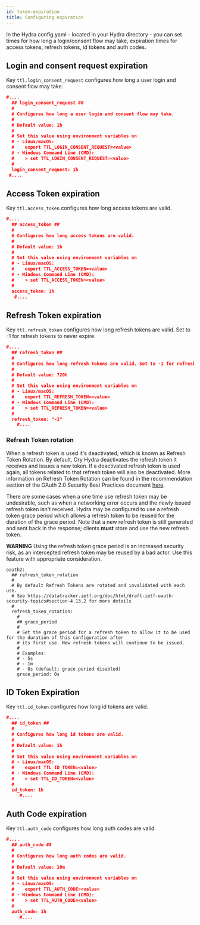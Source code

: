 ```yaml
---
id: token-expiration
title: Configuring expiration
---
```


In the Hydra config.yaml - located in your Hydra directory - you can set times for how long a login/consent flow may take,
expiration times for access tokens, refresh tokens, id tokens and auth codes.

## Login and consent request expiration

Key `ttl.login_consent_request` configures how long a user login and consent flow may take.

```json title="path/to/hydra/config.yaml"
#....
  ## login_consent_request ##
  #
  # Configures how long a user login and consent flow may take.
  #
  # Default value: 1h
  #
  # Set this value using environment variables on
  # - Linux/macOS:
  #    export TTL_LOGIN_CONSENT_REQUEST=<value>
  # - Windows Command Line (CMD):
  #    > set TTL_LOGIN_CONSENT_REQUEST=<value>
  #
  login_consent_request: 1h
 #....
```

## Access Token expiration

Key `ttl.access_token` configures how long access tokens are valid.

```json title="path/to/hydra/config.yaml"
#....
  ## access_token ##
  #
  # Configures how long access tokens are valid.
  #
  # Default value: 1h
  #
  # Set this value using environment variables on
  # - Linux/macOS:
  #    export TTL_ACCESS_TOKEN=<value>
  # - Windows Command Line (CMD):
  #    > set TTL_ACCESS_TOKEN=<value>
  #
  access_token: 1h
   #....
```

## Refresh Token expiration

Key `ttl.refresh_token` configures how long refresh tokens are valid. Set to -1 for refresh tokens to never expire.

```json title="path/to/hydra/config.yaml"
#....
  ## refresh_token ##
  #
  # Configures how long refresh tokens are valid. Set to -1 for refresh tokens to never expire.
  #
  # Default value: 720h
  #
  # Set this value using environment variables on
  # - Linux/macOS:
  #    export TTL_REFRESH_TOKEN=<value>
  # - Windows Command Line (CMD):
  #    > set TTL_REFRESH_TOKEN=<value>
  #
  refresh_token: "-1"
    #....
```

### Refresh Token rotation

When a refresh token is used it's deactivated, which is known as Refresh Token Rotation. By default, Ory Hydra deactivates the
refresh token it receives and issues a new token. If a deactivated refresh token is used again, all tokens related to that refresh
token will also be deactivated. More information on Refresh Token Rotation can be found in the recommendation section of the OAuth
2.0 Security Best Practices document
[here](https://datatracker.ietf.org/doc/html/draft-ietf-oauth-security-topics#section-4.13.2).

There are some cases when a one time use refresh token may be undesirable, such as when a networking error occurs and the newly
issued refresh token isn't received. Hydra may be configured to use a refresh token grace period which allows a refresh token to
be reused for the duration of the grace period. Note that a new refresh token is still generated and sent back in the response;
clients **must** store and use the new refresh token.

**WARNING** Using the refresh token grace period is an increased security risk, as an intercepted refresh token may be reused by a
bad actor. Use this feature with appropriate consideration.

```
oauth2:
  ## refresh_token_rotation
  #
  # By default Refresh Tokens are rotated and invalidated with each use.
  # See https://datatracker.ietf.org/doc/html/draft-ietf-oauth-security-topics#section-4.13.2 for more details
  #
  refresh_token_rotation:
    #
    ## grace_period
    #
    # Set the grace period for a refresh token to allow it to be used for the duration of this configuration after
    # its first use. New refresh tokens will continue to be issued.
    #
    # Examples:
    # - 5s
    # - 1m
    # - 0s (default; grace period disabled)
    grace_period: 0s
```

## ID Token Expiration

Key `ttl.id_token` configures how long id tokens are valid.

```json title="path/to/hydra/config.yaml"
#....
  ## id_token ##
  #
  # Configures how long id tokens are valid.
  #
  # Default value: 1h
  #
  # Set this value using environment variables on
  # - Linux/macOS:
  #    export TTL_ID_TOKEN=<value>
  # - Windows Command Line (CMD):
  #    > set TTL_ID_TOKEN=<value>
  #
  id_token: 1h
     #....
```

## Auth Code expiration

Key `ttl.auth_code` configures how long auth codes are valid.

```json title="path/to/hydra/config.yaml"
#....
  ## auth_code ##
  #
  # Configures how long auth codes are valid.
  #
  # Default value: 10m
  #
  # Set this value using environment variables on
  # - Linux/macOS:
  #    export TTL_AUTH_CODE=<value>
  # - Windows Command Line (CMD):
  #    > set TTL_AUTH_CODE=<value>
  #
  auth_code: 1h
     #....
```
